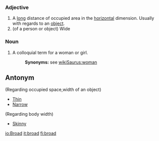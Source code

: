 {{rfc}}
=== Adjective ===
#A [[long]] distance of occupied area in the [[horizontal]] dimension.  Usually with regards to an [[object]].
#(of a person or object) Wide

=== Noun ===
#A colloquial term for a woman or girl.
#:'''Synonyms:''' see [[wikiSaurus:woman]]

== Antonym ==
(Regarding occupied space,width of an object)
*[[Thin]] 
*[[Narrow]]
(Regarding body width)
*[[Skinny]]

[[io:Broad]]
[[it:broad]]
[[fi:broad]]
